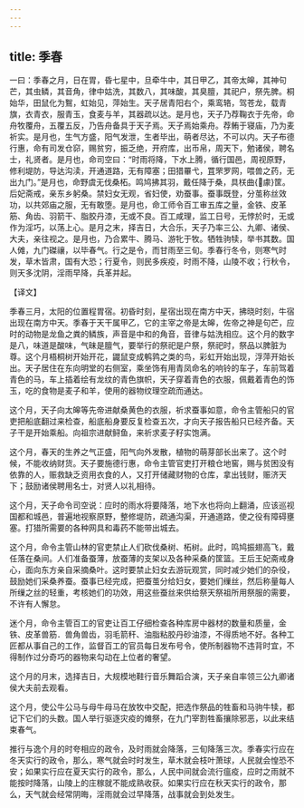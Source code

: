 ```yaml
---
---
---
```

title: 季春
---



一曰：季春之月，日在胃，昏七星中，旦牵牛中，其日甲乙，其帝太皞，其神句芒，其虫鳞，其音角，律中姑洗，其数八，其味酸，其臭膻，其祀户，祭先脾。桐始华，田鼠化为鴽，虹始见，萍始生。天子居青阳右个，乘鸾辂，驾苍龙，载青旗，衣青衣，服青玉，食麦与羊，其器疏以达。是月也，天子乃荐鞠衣于先帝，命舟牧覆舟，五覆五反，乃告舟备具于天子焉。天子焉始乘舟。荐鲔于寝庙，乃为麦祈实。是月也，生气方盛，阳气发泄，生者毕出，萌者尽达，不可以内。天子布德行惠，命有司发仓窌，赐贫穷，振乏绝，开府库，出币帛，周天下，勉诸侯，聘名士，礼贤者。是月也，命司空曰：“时雨将降，下水上腾，循行国邑，周视原野，修利堤防，导达沟渎，开通道路，无有障塞；田猎罼弋，罝罘罗网，喂兽之药，无出九门。”是月也，命野虞无伐桑柘。鸣鸠拂其羽，戴任降于桑，具栚曲{豦}筐。后妃斋戒，亲东乡躬桑。禁妇女无观，省妇使，劝蚕事。蚕事既登，分茧称丝效功，以共郊庙之服，无有敢堕。是月也，命工师令百工审五库之量，金铁、皮革筋、角齿、羽箭干、脂胶丹漆，无或不良。百工咸理，监工日号，无悖於时，无或作为淫巧，以荡上心。是月之末，择吉日，大合乐，天子乃率三公、九卿、诸侯、大夫，亲往视之。是月也，乃合累牛、腾马、游牝于牧。牺牲驹犊，举书其数。国人傩，九门磔禳，以毕春气。行之是令，而甘雨至三旬。季春行冬令，则寒气时发，草木皆肃，国有大恐；行夏令，则民多疾疫，时雨不降，山陵不收；行秋令，则天多沈阴，淫雨早降，兵革并起。

【译文】

季春三月，太阳的位置程胃宿。初昏时刻，星宿出现在南方中天，拂晓时刻，牛宿出现在南方中天。季春于天干属甲乙，它的主宰之帝是太皞，佐帝之神是句芒，应时的动物是龙鱼之粪的鳞族，声音是中和的角音，音律与姑洗相应。这个月的数字是八，味道是酸味，气昧是膻气，要举行的祭祀是户祭，祭祀时，祭品以脾脏为尊。这个月梧桐树开始开花，鼹鼠变成鹌鹑之类的鸟，彩虹开始出现，浮萍开始长出。天子居住在东向明堂的右侧室，乘坐饰有用青凤命名的响铃的车子，车前驾着青色的马，车上插着绘有龙纹的青色旗帜，天子穿着青色的衣服，佩戴着青色的饰玉，吃的食物是麦子和羊，使用的器物纹理空疏而通达。

这个月，天子向太皞等先帝进献桑黄色的衣服，祈求蚕事如意，命令主管船只的官吏把船底翻过来检查，船底船身要反复检查五次，才向天子报告船只已经齐备。天子干是开始乘船。向祖宗进献鲟鱼，来祈求麦子籽实饱满。

这个月，春天的生养之气正盛，阳气向外发散，植物的萌芽部长出来了。这个时候，不能收纳财货。天子要施德行惠，命令主管官吏打开粮仓地窖，赐与贫困没有依靠的人，赈救缺乏资用衣食的人，又打开储藏财物的仓库，拿出钱财，赈济天下；鼓励诸侯聘用名士，对贤人以礼相待。

这个月，天子命令司空说：应时的雨水将要降落，地下水也将向上翻涌，应该巡视国都和城邑，普遍地视察原野，整修堤防，疏通沟渠，开通道路，使之役有障碍壅塞。打猎所需要的各种网具和毒药不能带出城去。

这个月，命令主管山林的官吏禁止人们砍伐桑树、柘树。此时，鸣鸠振翅高飞，戴任落在桑间。人们准备蚕薄，放蚕薄的支架以及各种采桑的筐篮。王后王妃斋戒身心，面向东方亲自采摘桑叶。这时要禁止妇女去游玩观赏，同时减少她们的杂役，鼓励她们采桑养蚕。蚕事已经完成，把蚕茧分给妇女，要她们缫丝，然后称量每人所缫之丝的轻重，考核她们的功效，用这些蚕丝来供给祭天祭祖所用祭服的需要，不许有人懈怠。

迷个月，命令主管百工的官吏让百工仔细检查各种库房中器材的数量和质量，金铁、皮革兽筋．兽角兽齿，羽毛箭秆、油脂粘胶丹砂油漆，不得质地不好。各种工匠都从事自己的工作，监督百工的官员每日发布号令，使所制器物不违背时宜，不得制作过分奇巧的器物来勾动在上位者的奢望。

这个月的月末，选择吉日，大规模地鞋行音乐舞蹈合演，天子亲自率领三公九卿诸侯大夫前去观看。

这个月，使公牛公马与母牛母马在放牧中交配，把选作祭品的牲畜和马驹牛犊，都记下它们的头数。国人举行驱逐灾疫的傩祭，在九门宰割牲畜攘除邪恶，以此来结束春气。

推行与逸个月的时夸相应的政令，及时雨就会降落，三旬降落三次。季春实行应在冬天实行的政令，那么，寒气就会时时发生，草木就会枝叶萧球，人民就会惶恐不安；如果实行应在夏天实行的政令，那么，人民中间就会流行瘟疫，应时之雨就不能按时降落，山陵上的庄稼就不能成熟收获。如果实行应在秋天实行的政令，那么，天气就会经常阴晦，淫雨就会过早降落，战事就会到处发生。